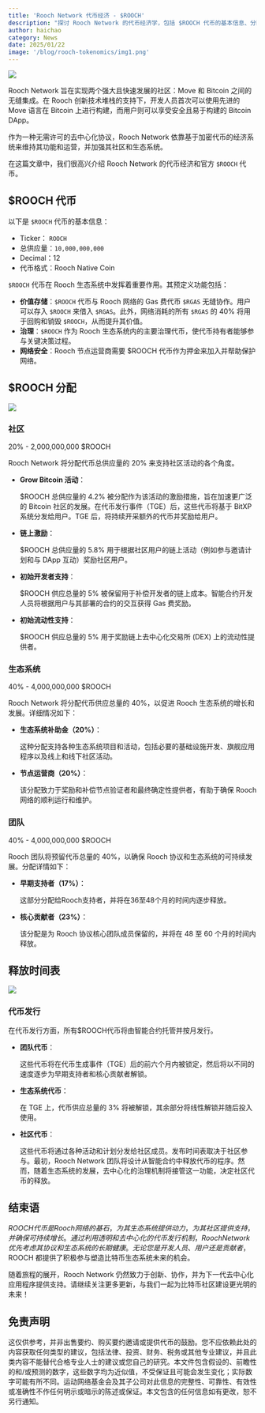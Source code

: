 ```yaml
---
title: 'Rooch Network 代币经济 - $ROOCH'
description: "探讨 Rooch Network 的代币经济学，包括 $ROOCH 代币的基本信息、分配方案、释放时间表及其在生态系统中的作用。"
author: haichao
category: News
date: 2025/01/22
image: '/blog/rooch-tokenomics/img1.png'
---
```



<PostHeader />

![](/blog/rooch-tokenomics/img1.png)

Rooch Network 旨在实现两个强大且快速发展的社区：Move 和 Bitcoin 之间的无缝集成。在 Rooch 创新技术堆栈的支持下，开发人员首次可以使用先进的 Move 语言在 Bitcoin 上进行构建，而用户则可以享受安全且易于构建的 Bitcoin DApp。

作为一种无需许可的去中心化协议，Rooch Network 依靠基于加密代币的经济系统来维持其功能和运营，并加强其社区和生态系统。

在这篇文章中，我们很高兴介绍 Rooch Network 的代币经济和官方 `$ROOCH` 代币。

## $ROOCH 代币

以下是 `$ROOCH` 代币的基本信息：

- Ticker： `ROOCH`
- 总供应量：`10,000,000,000`
- Decimal：12
- 代币格式：Rooch Native Coin

`$ROOCH` 代币在 Rooch 生态系统中发挥着重要作用。其预定义功能包括：

- **价值存储**：`$ROOCH` 代币与 Rooch 网络的 Gas 费代币 `$RGAS` 无缝协作。用户可以存入 `$ROOCH` 来借入 `$RGAS`。此外，网络消耗的所有 `$RGAS` 的 40% 将用于回购和销毁 `$ROOCH`，从而提升其价值。
- **治理**：`$ROOCH` 作为 Rooch 生态系统内的主要治理代币，使代币持有者能够参与关键决策过程。
- **网络安全**：Rooch 节点运营商需要 $ROOCH 代币作为押金来加入并帮助保护网络。

## $ROOCH 分配

![](/blog/rooch-tokenomics/img2.png)

### 社区

20% - 2,000,000,000 $ROOCH

Rooch Network 将分配代币总供应量的 20% 来支持社区活动的各个角度。

- **Grow Bitcoin 活动**：

    $ROOCH 总供应量的 4.2% 被分配作为该活动的激励措施，旨在加速更广泛的 Bitcoin 社区的发展。在代币发行事件（TGE）后，这些代币将基于 BitXP 系统分发给用户。TGE 后，将持续开采额外的代币并奖励给用户。

- **链上激励**：

    $ROOCH 总供应量的 5.8% 用于根据社区用户的链上活动（例如参与邀请计划和与 DApp 互动）奖励社区用户。

- **初始开发者支持**：

    $ROOCH 供应总量的 5% 被保留用于补偿开发者的链上成本。智能合约开发人员将根据用户与其部署的合约的交互获得 Gas 费奖励。

- **初始流动性支持**：

    $ROOCH 供应总量的 5% 用于奖励链上去中心化交易所 (DEX) 上的流动性提供者。

### 生态系统

40% - 4,000,000,000 $ROOCH

Rooch Network 将分配代币供应总量的 40%，以促进 Rooch 生态系统的增长和发展。详细情况如下：

- **生态系统补助金（20%）**：

    这种分配支持各种生态系统项目和活动，包括必要的基础设施开发、旗舰应用程序以及线上和线下社区活动。

- **节点运营商（20%）**：

    该分配致力于奖励和补偿节点验证者和最终确定性提供者，有助于确保 Rooch 网络的顺利运行和维护。

### 团队

40% - 4,000,000,000 $ROOCH

Rooch 团队将预留代币总量的 40%，以确保 Rooch 协议和生态系统的可持续发展。分配详情如下：

- **早期支持者（17%）**：

    这部分分配给Rooch支持者，并将在36至48个月的时间内逐步释放。

- **核心贡献者（23%）**：

    该分配是为 Rooch 协议核心团队成员保留的，并将在 48 至 60 个月的时间内释放。

## 释放时间表

![](/blog/rooch-tokenomics/img3.png)

### 代币发行

在代币发行方面，所有$ROOCH代币将由智能合约托管并按月发行。

- **团队代币**：

    这些代币将在代币生成事件（TGE）后的前六个月内被锁定，然后将以不同的速度逐步为早期支持者和核心贡献者解锁。

- **生态系统代币**：

    在 TGE 上，代币供应总量的 3% 将被解锁，其余部分将线性解锁并随后投入使用。

- **社区代币**：

    这些代币将通过各种活动和计划分发给社区成员。发布时间表取决于社区参与。最初，Rooch Network 团队将设计从智能合约中释放代币的程序。然而，随着生态系统的发展，去中心化的治理机制将接管这一功能，决定社区代币的释放。

## 结束语

$ROOCH 代币是 Rooch 网络的基石，为其生态系统提供动力，为其社区提供支持，并确保可持续增长。通过利用透明和去中心化的代币发行机制，Rooch Network 优先考虑其协议和生态系统的长期健康。无论您是开发人员、用户还是贡献者，$ROOCH 都提供了积极参与塑造比特币生态系统未来的机会。

随着旅程的展开，Rooch Network 仍然致力于创新、协作，并为下一代去中心化应用程序提供支持。请继续关注更多更新，与我们一起为比特币社区建设更光明的未来！

## 免责声明

这仅供参考，并非出售要约、购买要约邀请或提供代币的鼓励。您不应依赖此处的内容获取任何类型的建议，包括法律、投资、财务、税务或其他专业建议，并且此类内容不能替代合格专业人士的建议或您自己的研究。本文件包含假设的、前瞻性的和/或预测的数字，这些数字均为近似值，不受保证且可能会发生变化；实际数字可能有所不同。运动网络基金会及其子公司对此信息的完整性、可靠性、有效性或准确性不作任何明示或暗示的陈述或保证。本文包含的任何信息如有更改，恕不另行通知。
